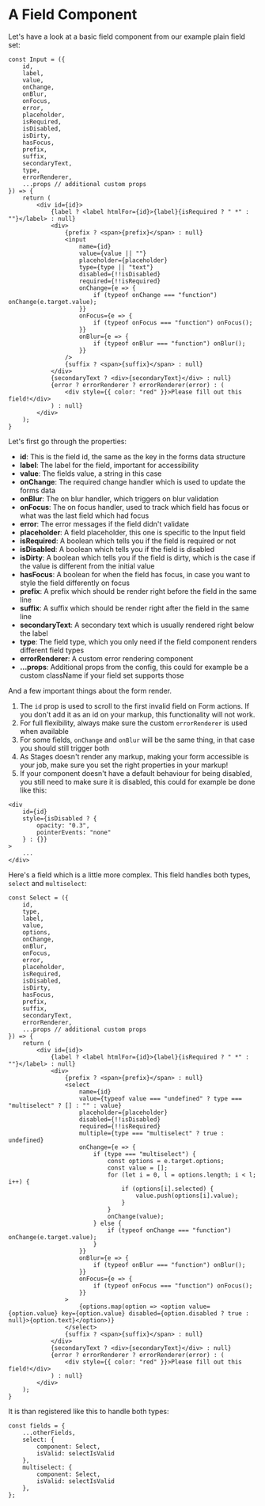 # A Field Component

Let's have a look at a basic field component from our example plain field set:

```
const Input = ({
    id,
    label,
    value,
    onChange,
    onBlur,
    onFocus,
    error,
    placeholder,
    isRequired,
    isDisabled,
    isDirty,
    hasFocus,
    prefix,
    suffix,
    secondaryText,
    type,
    errorRenderer,
    ...props // additional custom props
}) => {
    return (
        <div id={id}>
            {label ? <label htmlFor={id}>{label}{isRequired ? " *" : ""}</label> : null}
            <div>
                {prefix ? <span>{prefix}</span> : null}
                <input
                    name={id}
                    value={value || ""}
                    placeholder={placeholder}
                    type={type || "text"}
                    disabled={!!isDisabled}
                    required={!!isRequired}
                    onChange={e => {
                        if (typeof onChange === "function") onChange(e.target.value);
                    }}
                    onFocus={e => {
                        if (typeof onFocus === "function") onFocus();
                    }}
                    onBlur={e => {
                        if (typeof onBlur === "function") onBlur();
                    }}
                />
                {suffix ? <span>{suffix}</span> : null}
            </div>
            {secondaryText ? <div>{secondaryText}</div> : null}
            {error ? errorRenderer ? errorRenderer(error) : (
                <div style={{ color: "red" }}>Please fill out this field!</div>
            ) : null}
        </div>
    );
}
```

Let's first go through the properties:

- **id**: This is the field id, the same as the key in the forms data structure
- **label**: The label for the field, important for accessibility
- **value**: The fields value, a string in this case
- **onChange**: The required change handler which is used to update the forms data
- **onBlur**: The on blur handler, which triggers on blur validation
- **onFocus**: The on focus handler, used to track which field has focus or what was the last field which had focus
- **error**: The error messages if the field didn't validate
- **placeholder**: A field placeholder, this one is specific to the Input field
- **isRequired**: A boolean which tells you if the field is required or not
- **isDisabled**: A boolean which tells you if the field is disabled
- **isDirty**: A boolean which tells you if the field is dirty, which is the case if the value is different from the initial value
- **hasFocus**: A boolean for when the field has focus, in case you want to style the field differently on focus
- **prefix**: A prefix which should be render right before the field in the same line
- **suffix**: A suffix which should be render right after the field in the same line
- **secondaryText**: A secondary text which is usually rendered right below the label
- **type**: The field type, which you only need if the field component renders different field types
- **errorRenderer**: A custom error rendering component
- **...props**: Additional props from the config, this could for example be a custom className if your field set supports those

And a few important things about the form render.

1. The `id` prop is used to scroll to the first invalid field on Form actions. If you don't add it as an id on your markup, this functionality will not work.
2. For full flexibility, always make sure the custom `errorRenderer` is used when available
3. For some fields, `onChange` and `onBlur` will be the same thing, in that case you should still trigger both
4. As Stages doesn't render any markup, making your form accessible is your job, make sure you set the right properties in your markup!
5. If your component doesn't have a default behaviour for being disabled, you still need to make sure it is disabled, this could for example be done like this:

```
<div
    id={id}
    style={isDisabled ? {
        opacity: "0.3",
        pointerEvents: "none"
    } : {}}
>
    ...
</div>
```

Here's a field which is a little more complex. This field handles both types, `select` and `multiselect`:

```
const Select = ({
    id,
    type,
    label,
    value,
    options,
    onChange,
    onBlur,
    onFocus,
    error,
    placeholder,
    isRequired,
    isDisabled,
    isDirty,
    hasFocus,
    prefix,
    suffix,
    secondaryText,
    errorRenderer,
    ...props // additional custom props
}) => {
    return (
        <div id={id}>
            {label ? <label htmlFor={id}>{label}{isRequired ? " *" : ""}</label> : null}
            <div>
                {prefix ? <span>{prefix}</span> : null}
                <select
                    name={id}
                    value={typeof value === "undefined" ? type === "multiselect" ? [] : "" : value}
                    placeholder={placeholder}
                    disabled={!!isDisabled}
                    required={!!isRequired}
                    multiple={type === "multiselect" ? true : undefined}
                    onChange={e => {
                        if (type === "multiselect") {
                            const options = e.target.options;
                            const value = [];
                            for (let i = 0, l = options.length; i < l; i++) {
                                if (options[i].selected) {
                                    value.push(options[i].value);
                                }
                            }
                            onChange(value);
                        } else {
                            if (typeof onChange === "function") onChange(e.target.value);
                        }
                    }}
                    onBlur={e => {
                        if (typeof onBlur === "function") onBlur();
                    }}
                    onFocus={e => {
                        if (typeof onFocus === "function") onFocus();
                    }}
                >
                    {options.map(option => <option value={option.value} key={option.value} disabled={option.disabled ? true : null}>{option.text}</option>)}
                </select>
                {suffix ? <span>{suffix}</span> : null}
            </div>
            {secondaryText ? <div>{secondaryText}</div> : null}
            {error ? errorRenderer ? errorRenderer(error) : (
                <div style={{ color: "red" }}>Please fill out this field!</div>
            ) : null}
        </div>
    );
}
```

It is than registered like this to handle both types:

```
const fields = {
    ...otherFields,
    select: {
        component: Select,
        isValid: selectIsValid
    },
    multiselect: {
        component: Select,
        isValid: selectIsValid
    },
};
```